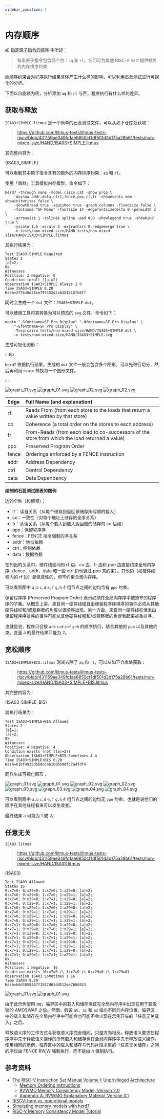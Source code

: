 ```yaml
---
sidebar_position: 7
---
```


# 内存顺序

如 [指定原子指令的顺序](/blog/riscv-unprivileged/#specifying-ordering-of-atomic-instructions) 中所述：

> 每条原子指令包含两个位：`aq` 和
> `rl`，它们可为其他 RISC-V hart
> 提供额外的内存排序约束

而顺序约束会对程序执行结果具体产生什么样的影响，可以利用石蕊测试进行可视化的分析。

下面以自旋锁为例，分析添加 `aq` 和 `rl` 与否，程序执行有什么样的差异。


## 获取与释放

`ISA03+SIMPLE.litmus` 是一个简单的石蕊测试文件，可以从如下仓库处获取：

> https://github.com/litmus-tests/litmus-tests-riscv/blob/431159ae349fc1ae6850cf1df501d3b175a28b61/tests/non-mixed-size/HAND/ISA03+SIMPLE.litmus

其完整内容为：

<CodeBlock language="riscv">{ISA03_SIMPLE}</CodeBlock>

可以看到其中原子指令含有的额外的内存排序约束：`aq` 和 `rl`。

使用「兽群」工具模拟内存模型，命令如下：

```shell
herd7 -through none -model riscv.cat -show prop \
    -doshow addr,data,ctrl,fence,ppo,rf,fr -showevents mem -showinitwrites false \
    -showthread true -squished true -graph columns -fixedsize false \
    -fontname "SF Mono" -fontsize 14 -edgefontsizedelta 0 -penwidth 2 \
    -arrowsize 1 -splines spline -pad 0.0 -showlegend true -showkind true \
    -yscale 1.5 -xscale 5 -extrachars 0 -edgemerge true \
    -o tests/non-mixed-size/HAND tests/non-mixed-size/HAND/ISA03+SIMPLE.litmus
```

其执行结果为：

```
Test ISA03+SIMPLE Required
States 1
[a]=2;
Ok
Witnesses
Positive: 2 Negative: 0
Condition forall ([a]=2)
Observation ISA03+SIMPLE Always 2 0
Time ISA03+SIMPLE 0.20
Hash=277646d28ce797552d4c6351515fb0f7
```

同时会生成一个 `dot` 文件：`ISA03+SIMPLE.dot`。

可以使用工具将其转换为可以预览的 `svg` 文件，命令如下：

```shell
neato "-Gfontname=SF Pro Display" "-Nfontname=SF Pro Display" \
    "-Efontname=SF Pro Display" \
    -Tsvg:cairo tests/non-mixed-size/HAND/ISA03+SIMPLE.dot \
    -o tests/non-mixed-size/HAND/ISA03+SIMPLE.svg
```

生成可视化图形：

:::tip

`herd7` 依据执行结果，生成的 `dot` 文件一般会包含多个图形，可以先进行切分，然后再利用 `neato` 转换每一个图形文件。

:::

![graph_01.svg](./_assets/svg/light/ISA03+SIMPLE/graph_01.svg#gh-light-mode-only)
![graph_01.svg](./_assets/svg/dark/ISA03+SIMPLE/graph_01.svg#gh-dark-mode-only)
![graph_02.svg](./_assets/svg/light/ISA03+SIMPLE/graph_02.svg#gh-light-mode-only)
![graph_02.svg](./_assets/svg/dark/ISA03+SIMPLE/graph_02.svg#gh-dark-mode-only)

| Edge  | Full Name (and explanation)                                                                    |
|:------|:-----------------------------------------------------------------------------------------------|
| rf    | Reads From (from each store to the loads that return a value written by that store)            |
| co    | Coherence (a total order on the stores to each address)                                        |
| fr    | From-Reads (from each load to co-successors of the store from which the load returned a value) |
| ppo   | Preserved Program Order                                                                        |
| fence | Orderings enforced by a FENCE instruction                                                      |
| addr  | Address Dependency                                                                             |
| ctrl  | Control Dependency                                                                             |
| data  | Data Dependency                                                                                |

**绘制的石蕊测试图表的图例**

边的全称（和解释）：

- rf：读自关系（从每个储存到返回该储存所写值的载入）
- co：一致性（对每个地址上储存的全序关系）
- fr：从读关系（从每个载入到载入返回值的储存的 co 后继）
- ppo：保留程序序
- fence：FENCE 指令强制的序关系
- addr：地址依赖
- ctrl：控制依赖
- data：数据依赖

在列出的关系中，硬件线程间的 rf 边、co 边、fr 边和 ppo 边直接约束全局内存序（fence、addr、data 和一些 ctrl 边也通过 ppo 来约束）。其他边（如硬件线程内的 rf 边）是信息性的，但不约束全局内存序。

可以看到图中 `a,b` `c,d` `e,f` `g,h` 4 组节点之间的边均含有 `ppo` 约束。

保留程序序 (Preserved Program Order) 表示必须在全局内存序中被遵守的程序序的子集。从概念上讲，来自同一硬件线程且由保留程序序排序的事件必须从其他硬件线程和/或观察者的角度以该顺序出现。另一方面，来自同一硬件线程但未由保留程序序排序的事件可能从其他硬件线程和/或观察者的角度看起来被重排序。

也就是说，程序只会按 `a→b` `c→d` `e→f` `g→h` 的顺序执行，结合其他的 `ppo` 以及其他约束。变量 a 的最终结果只能为 2。

## 宽松顺序

`ISA03+SIMPLE+BIS.litmus` 测试去除了 `aq` 和 `rl`，可以从如下仓库处获取：

> https://github.com/litmus-tests/litmus-tests-riscv/blob/431159ae349fc1ae6850cf1df501d3b175a28b61/tests/non-mixed-size/HAND/ISA03+SIMPLE+BIS.litmus

其完整内容为：

<CodeBlock language="riscv">{ISA03_SIMPLE_BIS}</CodeBlock>

其执行结果为：

```
Test ISA03+SIMPLE+BIS Allowed
States 2
[a]=1;
[a]=2;
Ok
Witnesses
Positive: 4 Negative: 4
Condition exists (not ([a]=2))
Observation ISA03+SIMPLE+BIS Sometimes 4 4
Time ISA03+SIMPLE+BIS 0.20
Hash=01bf4938d5b4cdab1bd650dfc7a4fdf4
```

同样生成可视化图形：

![graph_01.svg](./_assets/svg/light/ISA03+SIMPLE+BIS/graph_01.svg#gh-light-mode-only)
![graph_01.svg](./_assets/svg/dark/ISA03+SIMPLE+BIS/graph_01.svg#gh-dark-mode-only)
![graph_02.svg](./_assets/svg/light/ISA03+SIMPLE+BIS/graph_02.svg#gh-light-mode-only)
![graph_02.svg](./_assets/svg/dark/ISA03+SIMPLE+BIS/graph_02.svg#gh-dark-mode-only)
![graph_03.svg](./_assets/svg/light/ISA03+SIMPLE+BIS/graph_03.svg#gh-light-mode-only)
![graph_03.svg](./_assets/svg/dark/ISA03+SIMPLE+BIS/graph_03.svg#gh-dark-mode-only)
![graph_04.svg](./_assets/svg/light/ISA03+SIMPLE+BIS/graph_04.svg#gh-light-mode-only)
![graph_04.svg](./_assets/svg/dark/ISA03+SIMPLE+BIS/graph_04.svg#gh-dark-mode-only)

可以看到图中 `a,b` `c,d` `e,f` `g,h` 4 组节点之间的边均无 `ppo` 约束，也就是说他们的顺序在其他线程看来可以发生改变。

最终结果 a 可能为 1 或 2。

## 任意无关

`ISA03.litmus`

> https://github.com/litmus-tests/litmus-tests-riscv/blob/431159ae349fc1ae6850cf1df501d3b175a28b61/tests/non-mixed-size/HAND/ISA03.litmus

<CodeBlock language="riscv">{ISA03}</CodeBlock>

```
Test ISA03 Allowed
States 16
0:x7=0; 0:x29=0; 1:x7=0; 1:x29=0; [a]=2;
0:x7=0; 0:x29=0; 1:x7=0; 1:x29=1; [a]=2;
0:x7=0; 0:x29=0; 1:x7=1; 1:x29=0; [a]=2;
0:x7=0; 0:x29=0; 1:x7=1; 1:x29=1; [a]=2;
0:x7=0; 0:x29=1; 1:x7=0; 1:x29=0; [a]=2;
0:x7=0; 0:x29=1; 1:x7=0; 1:x29=1; [a]=2;
0:x7=0; 0:x29=1; 1:x7=1; 1:x29=0; [a]=2;
0:x7=0; 0:x29=1; 1:x7=1; 1:x29=1; [a]=2;
0:x7=1; 0:x29=0; 1:x7=0; 1:x29=0; [a]=2;
0:x7=1; 0:x29=0; 1:x7=0; 1:x29=1; [a]=2;
0:x7=1; 0:x29=0; 1:x7=1; 1:x29=0; [a]=2;
0:x7=1; 0:x29=0; 1:x7=1; 1:x29=1; [a]=2;
0:x7=1; 0:x29=1; 1:x7=0; 1:x29=0; [a]=2;
0:x7=1; 0:x29=1; 1:x7=0; 1:x29=1; [a]=2;
0:x7=1; 0:x29=1; 1:x7=1; 1:x29=0; [a]=2;
0:x7=1; 0:x29=1; 1:x7=1; 1:x29=1; [a]=2;
Ok
Witnesses
Positive: 1 Negative: 16
Condition exists (0:x7=0 /\ 1:x7=0 /\ 0:x29=0 /\ 1:x29=0)
Observation ISA03 Sometimes 1 16
Time ISA03 9.29
Hash=b6d3059467f1537d63dd512ee7686023
```

![graph_01.svg](./_assets/svg/light/ISA03/graph_01.svg#gh-light-mode-only)
![graph_01.svg](./_assets/svg/dark/ISA03/graph_01.svg#gh-dark-mode-only)

由于此示例使用 _aq_，临界区中的载入和储存保证在全局内存序中出现在用于获取锁的 AMOSWAP 之后。然而，假设 `a0`、`a1` 和 `a2` 指向不同的内存位置，临界区中的载入和储存在全局内存序中可能会也可能不会出现在示例开头的「任意无关载入」之后。

释放语义序的工作方式与获取语义序完全相同，只是方向相反。释放语义要求在程序序中先于释放语义操作的所有载入和储存也在全局内存序中先于释放语义操作。
使用相同的示例，临界区中的载入和储存与代码片段末尾的「任意无关储存」之间的序仅由 FENCE RW,W 强制执行，而不是由 _rl_ 强制执行。

## 参考资料

- [The RISC-V Instruction Set Manual Volume I: Unprivileged Architecture](https://github.com/riscv/riscv-isa-manual/releases/tag/20250508)
  - [Memory Ordering Instructions](https://github.com/riscv/riscv-isa-manual/blob/20250508/src/rv32.adoc#memory-ordering-instructions)
  - [RVWMO Memory Consistency Model, Version 2.0](https://github.com/riscv/riscv-isa-manual/blob/20250508/src/rvwmo.adoc)
  - [Appendix A: RVWMO Explanatory Material, Version 0.1](https://github.com/riscv/riscv-isa-manual/blob/20250508/src/mm-eplan.adoc)
- [RISCV: herd vs. operational models](https://diy.inria.fr/cats7/riscv/)
- [Simulating memory models with herd7](https://diy.inria.fr/doc/herd.html)
- [RISC-V Memory Consistency Model Tutorial](https://riscv.org/wp-content/uploads/2024/12/14.25-15.00-RISCVMemoryModelTutorial.pdf)
